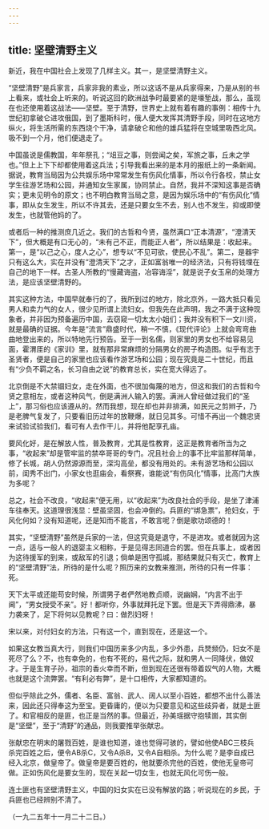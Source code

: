 ```yaml
---
---
---
```

title: 坚壁清野主义
---



新近，我在中国社会上发现了几样主义。其一，是坚壁清野主义。

“坚壁清野”是兵家言，兵家非我的素业，所以这话不是从兵家得来，乃是从别的书上看来，或社会上听来的。听说这回的欧洲战争时最要紧的是壕堑战，那么，虽现在也还使用着这战法——坚壁。至于清野，世界史上就有着有趣的事例：相传十九世纪初拿破仑进攻俄国，到了墨斯科时，俄人便大发挥其清野手段，同时在这地方纵火，将生活所需的东西烧个干净，请拿破仑和他的雄兵猛将在空城里吸西北风。吸不到一个月，他们便退走了。

中国虽说是儒教国，年年祭孔；“俎豆之事，则尝闻之矣，军旅之事，丘未之学也。”但上上下下却都使用着这兵法；引导我看出来的是本月的报纸上的一条新闻。据说，教育当局因为公共娱乐场中常常发生有伤风化情事，所以令行各校，禁止女学生往游艺场和公园，并通知女生家属，协同禁止。自然，我并不深知这事是否确实；更未见明令的原文；也不明白教育当局之意，是因为娱乐场中的“有伤风化”情事，即从女生发生，所以不许其去，还是只要女生不去，别人也不发生，抑或即使发生，也就管他妈的了。

或者后一种的推测庶几近之。我们的古哲和今贤，虽然满口“正本清源”，“澄清天下”，但大概是有口无心的，“未有己不正，而能正人者”，所以结果是：收起来。第一，是“以己之心，度人之心”，想专以“不见可欲，使民心不乱”。第二，是器宇只有这么大，实在并没有“澄清天下”之才，正如富翁唯一的经济法，只有将钱埋在自己的地下一样。古圣人所教的“慢藏诲盗，冶容诲淫”，就是说子女玉帛的处理方法，是应该坚壁清野的。

其实这种方法，中国早就奉行的了，我所到过的地方，除北京外，一路大抵只看见男人和卖力气的女人，很少见所谓上流妇女。但我先在此声明，我之不满于这种现象者，并非因为预备遍历中国，去窃窥一切太太小姐们；我并没有积下一文川资，就是最确的证据。今年是“流言”鼎盛时代，稍一不慎，《现代评论》上就会弯弯曲曲地登出来的，所以特地先行预告。至于一到名儒，则家里的男女也不给容易见面，霍渭厓的《家训》里，就有那非常麻烦的分隔男女的房子构造图。似乎有志于圣贤者，便是自己的家里也应该看作游艺场和公园；现在究竟是二十世纪，而且有“少负不羁之名，长习自由之说”的教育总长，实在宽大得远了。

北京倒是不大禁锢妇女，走在外面，也不很加侮蔑的地方，但这和我们的古哲和今贤之意相左，或者这种风气，倒是满洲人输入的罢。满洲人曾经做过我们的“圣上”，那习俗也应该遵从的。然而我想，现在却也并非排满，如民元之剪辫子，乃是老脾气复发了，只要看旧历过年的放鞭爆，就日见其多。可惜不再出一个魏忠贤来试验试验我们，看可有人去作干儿，并将他配享孔庙。

要风化好，是在解放人性，普及教育，尤其是性教育，这正是教育者所当为之事，“收起来”却是管牢监的禁卒哥哥的专门。况且社会上的事不比牢监那样简单，修了长城，胡人仍然源源而至，深沟高垒，都没有用处的。未有游艺场和公园以前，闺秀不出门，小家女也逛庙会，看祭赛，谁能说“有伤风化”情事，比高门大族为多呢？

总之，社会不改良，“收起来”便无用，以“收起来”为改良社会的手段，是坐了津浦车往奉天。这道理很浅显：壁虽坚固，也会冲倒的。兵匪的“绑急票”，抢妇女，于风化何如？没有知道呢，还是知而不能言，不敢言呢？倒是歌功颂德的！

其实，“坚壁清野”虽然是兵家的一法，但这究竟是退守，不是进攻。或者就因为这一点，适与一般人的退婴主义相称，于是见得志同道合的罢。但在兵事上，或者因为这待援军的到来，或敌军的引退；倘单是困守孤城，那结果就只有灭亡，教育上的“坚壁清野”法，所待的是什么呢？照历来的女教来推测，所待的只有一件事：死。

天下太平或还能苟安时候，所谓男子者俨然地教贞顺，说幽娴，“内言不出于阃”，“男女授受不亲”。好！都听你，外事就拜托足下罢。但是天下弄得鼎沸，暴力袭来了，足下将何以见教呢？曰：做烈妇呀！

宋以来，对付妇女的方法，只有这一个，直到现在，还是这一个。

如果这女教当真大行，则我们中国历来多少内乱，多少外患，兵燹频仍，妇女不是死尽了么？不，也有幸免的，也有不死的，易代之际，就和男人一同降伏，做奴才。于是生育子孙，祖宗的香火幸而不断，但到现在还很有带着奴气的人物，大概也就是这个流弊罢。“有利必有弊”，是十口相传，大家都知道的。

但似乎除此之外，儒者、名臣、富翁、武人、阔人以至小百姓，都想不出什么善法来，因此还只得奉这为至宝。更昏庸的，便以为只要意见和这些歧异者，就是土匪了。和官相反的是匪，也正是当然的事。但最近，孙美瑶据守抱犊崮，其实倒是“坚壁”，至于“清野”的通品，则我要推举张献忠。

张献忠在明末的屠戮百姓，是谁也知道，谁也觉得可骇的，譬如他使ABC三枝兵杀完百姓之后，便令AB杀C，又令A杀B，又令A自相杀。为什么呢？是李自成已经入北京，做皇帝了。做皇帝是要百姓的，他就要杀完他的百姓，使他无皇帝可做。正如伤风化是要女生的，现在关起一切女生，也就无风化可伤一般。

连土匪也有坚壁清野主义，中国的妇女实在已没有解放的路；听说现在的乡民，于兵匪也已经辨别不清了。

（一九二五年十一月二十二日。）